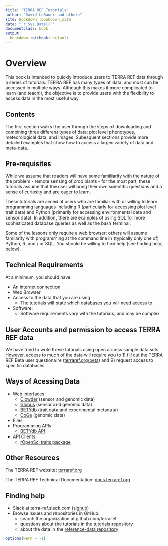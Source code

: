 ```yaml
---
title: "TERRA REF Tutorials"
author: "David LeBauer and others"
site: bookdown::bookdown_site
date: "`r Sys.Date()`"
documentclass: book
output:
  bookdown::gitbook: default
---
```



# Overview

This book is intended to quickly introduce users to TERRA REF data through a series of tutorials. TERRA REF has many types of data, and most can be  accessed in multiple ways. Although this makes it more complicated to learn (and teach!), the objective is to provide users with the flexibility to access data in the most useful way.


## Contents

The first section walks the user through the steps of downloading and combining three different types of data: plot level phenotypes, meteorological data, and images. Subesquent sections provide more detailed examples that show how to access a larger variety of data and meta-data.

## Pre-requisites

While we assume that readers will have some familiarity with the nature of the problem - remote sensing of crop plants - for the most part, these tutorials assume that the user will bring their own scientific questions and a sense of curiosity and are eager to learn. 

These tutorials are aimed at users who are familiar with or willing to learn programming languages including R (particularly for accessing plot level trait data) and Python (primarily for accessing environmental data and sensor data). In addition, there are examples of using SQL for more sophisticated database queries as well as the bash terminal.

Some of the lessons only require a web browser; others will assume familarity with programming at the command line in (typically only one of) Python, R, and / or SQL. You should be willing to find help (see finding help, below).

## Technical Requirements

At a minimum, you should have:

* An internet connection
* Web Browser
* Access to the data that you are using
    + The tutorials will state which databases you will need access to
* Software:
    + Software requirements vary with the tutorials, and may be complex

## User Accounts and permission to access TERRA REF data

We have tried to write these tutorials using open access sample data sets. However, access to much of the data will require you to 1) fill out the TERRA REF Beta user questionaire ([terraref.org/beta](terraref.org/beta)) and 2) request access to specific databases.

<!-- Not sure where this goes, either in documentation or perhaps in an appendix. But I don't think this belongs in the introduction. Perhaps after the vignettes chaper 
-->

## Ways of Acessing Data

* Web Interfaces
    + [Clowder](https://docs.terraref.org/user-manual/how-to-access-data/using-clowder-sensor-and-genoomics-data) (sensor and genomic data)
    + [Globus](https://docs.terraref.org/user-manual/how-to-access-data/using-globus-sensor-and-genomics-data) (sensor and genomic data)
    + [BETYdb](https://docs.terraref.org/user-manual/how-to-access-data/using-betydb-trait-data-experimental-metadata) (trait data and experimental metadata)
    + [CoGe](https://docs.terraref.org/user-manual/how-to-access-data/using-coge-genomics) (genomic data)
* Files
* Programming APIs
    + [BETYdb API](https://pecan.gitbook.io/betydb-data-access/api-for-url-based-queries)
* API Clients
    + [rOpenSci traits package](https://pecan.gitbook.io/betydb-data-access/ropensci-traits-package)

## Other Resources

The TERRA REF website: [terraref.org](http://terraref.org/)

The TERRA REF Technical Documentation: [docs.terraref.org](docs.terraref.org)


## Finding help

- Slack at terra-ref.slack.com ([signup](https://terraref-slack-invite.herokuapp.com/))
- Browse issues and repositories in GitHub: 
  - search the organization at github.com/terraref
  - questions about the tutorials in the [tutorials repository](https://github.com/terraref/tutorials/issues)
  - about the data in the [reference-data repository](https://github.com/terraref/reference-data/issues)

```r
options(warn = -1)
```

